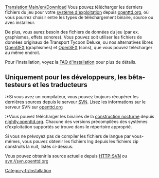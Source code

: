 [[Translation:Main/en/Download]]{{en/-}}
{{template:Table des matières/Fr}}
Vous pouvez télécharger les derniers fichiers du jeu pour votre [[Main/fr/Système d'exploitation|système d'exploitation]] depuis [http://www.openttd.org/download-stable openttd.org], où vous pourrez choisir entre les types de téléchargement binaire, source ou avec installeur.

De plus, vous aurez besoin des fichiers de données du jeu (par ex. graphismes, effets sonores). Vous pouvez soit utiliser les fichiers de données originaux de Transport Tycoon Deluxe, ou nos alternatives libres [[Main/fr/LisezMoi OpenGFX|OpenGFX]] (graphismes) et [[Main/fr/Remplacement des effets sonores|OpenSFX]] (sons), que vous pouvez télécharger au même endroit.

Pour l'installation, voyez la [[Main/fr/FAQ d'installation|FAQ d'installation]] pour plus de détails.


== Uniquement pour les développeurs, les bêta-testeurs et les traducteurs ==
:*Si vous avez un compilateur, vous pouvez toujours récupérer les dernières sources depuis le serveur [[Main/fr/FAQ de développement|SVN]]. Lisez les informations sur le serveur SVN sur [http://www.openttd.org/development openttd.org]
:*Vous pouvez télécharger les binaires de la [[Main/fr/Construction de nuit|construction nocturne]] depuis [http://nightly.openttd.org/ nightly.openttd.org]. Chacune des versions précompilées des systèmes d'exploitation supportés se trouve dans le répertoire approprié.

Si vous ne prévoyez pas de compiler les fichiers de langue par vous-mêmes, vous pouvez obtenir les fichiers lng depuis les fichiers zip construits la nuit, listés ci-dessus.

Vous pouvez obtenir la source actuelle depuis [http://svn.openttd.org HTTP-SVN] ou svn://svn.openttd.org

[[Category:fr/Installation]]
